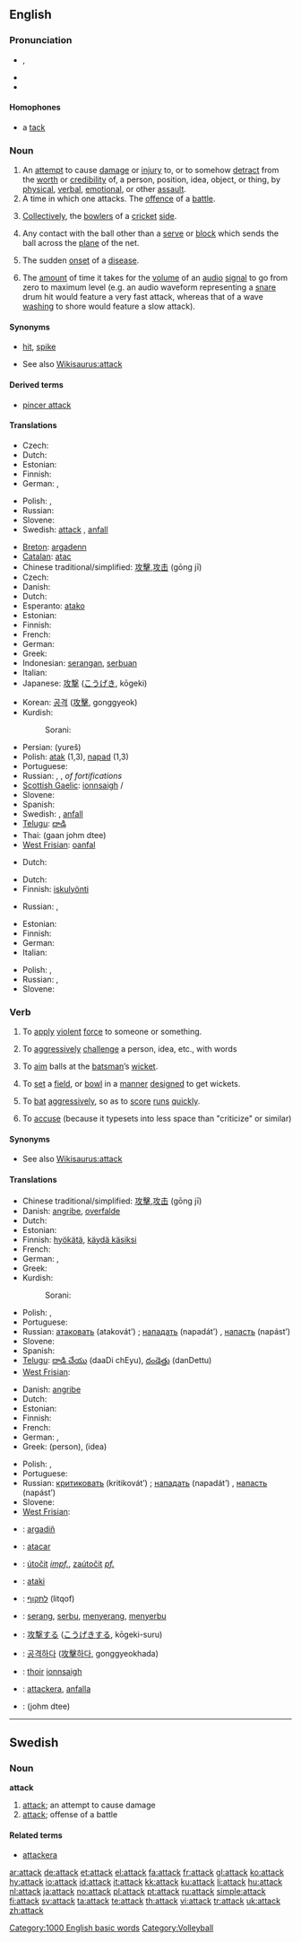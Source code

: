 ==English==

{{rfe}}

===Pronunciation===
* {{a|UK|US|AusE}} {{IPA|/əˈtæk/}}, {{SAMPA|/@"t{k/}}
* {{audio|en-us-attack.ogg|Audio (US)}}
* {{rhymes|æk}}
====Homophones====
* a [[tack]]

===Noun===
{{en-noun}}

# An [[attempt]] to cause [[damage]] or [[injury]] to, or to somehow [[detract]] from the [[worth]] or [[credibility]] of, a person, position, idea, object, or thing, by [[physical]], [[verbal]], [[emotional]], or other [[assault]].
# A time in which one attacks.  The [[offence]] of a [[battle]].
# {{cricket}} [[Collectively]], the [[bowler]]s of a [[cricket]] [[side]].
# {{volleyball}} Any contact with the ball other than a [[serve]] or [[block]] which sends the ball across the [[plane]] of the net.
# {{medicine}} The sudden [[onset]] of a [[disease]].
# {{context|audio}} The [[amount]] of time it takes for the [[volume]] of an [[audio]] [[signal]] to go from zero to maximum level (e.g. an audio waveform representing a [[snare]] drum hit would feature a very fast attack, whereas that of a wave [[wash]]ing to shore would feature a slow attack).

====Synonyms====
* {{sense|volleyball}} [[hit]], [[spike]]
* See also [[Wikisaurus:attack]]

====Derived terms====
* [[pincer attack]]

====Translations====
{{trans-top|attempt to cause damage or injury}}
* Czech: {{t-|cs|útok|m}}
* Dutch: {{t|nl|aanval|m}}
* Estonian: {{t|et|kallaletung}}
* Finnish: {{t+|fi|hyökkäys}}
* German: {{t+|de|Attacke|f}}, {{t+|de|Angriff|m}}
{{trans-mid}}
* Polish: {{t|pl|atakować}}, {{t|pl|napadać}}
* Russian: {{t+|ru|нападение|n|tr=napad'énije|sc=Cyrl}}
* Slovene: {{t+|sl|napad|m}}
* Swedish: [[#Swedish|attack]] {{c}}, [[anfall]] {{n}}
{{trans-bottom}}

{{trans-top|offense of a battle}}
* [[Breton]]: [[argadenn]] {{f}}
* [[Catalan]]: [[atac]] {{m}}
* Chinese traditional/simplified: [[攻擊]],[[攻击]] (gōng jī)
* Czech: {{t-|cs|útok|m}}
* Danish: {{t+|da|angreb}}
* Dutch: {{t+|nl|aanval|m}}
* Esperanto: [[atako]]
* Estonian: {{t|et|rünnak}}
* Finnish: {{t+|fi|hyökkäys}}
* French: {{t+|fr|attaque|f}}
* German: {{t+|de|Angriff|m}}
* Greek: {{t+|el|επίθεση|f|tr=epithesi|sc=Grek}}
* Indonesian: [[serang|serangan]], [[serbu|serbuan]]
* Italian: {{t+|it|attacco|m}}
* Japanese: [[攻撃]] ([[こうげき]], kōgeki)
{{trans-mid}}
* Korean: [[공격]] ([[攻擊]], gonggyeok)
* Kurdish:
*: Sorani: {{t|ku|په‌له‌مار|tr=palamAr|sc=KUchar}}
* Persian: {{fa-Arab|[[یورش]]}} (yureš)
* Polish: [[atak]] {{m}} (1,3), [[napad]] {{m}} (1,3)
* Portuguese: {{t+|pt|ataque|m}}
* Russian: {{t+|ru|атака|f|tr=atáka|sc=Cyrl}}, {{t+|ru|нападение|n|tr=napad'énije|sc=Cyrl}}, {{t|ru|штурм|tr=šturm|sc=Cyrl}} ''of fortifications''
* [[Scottish Gaelic]]: [[ionnsaigh]] {{m}}/{{f}}
* Slovene: {{t+|sl|napad|m}}
* Spanish: {{t+|es|ataque|m}}
* Swedish: {{t|sv|attack|c}}, [[anfall]] {{n}}
* [[Telugu]]: [[దాడి]]
* Thai: {{Thai|[[การโจมตี]]}} (gaan johm dtee)
* [[West Frisian]]: [[oanfal]]
{{trans-bottom}}

{{trans-top|cricket: bowlers of a cricket side}}
* Dutch: {{t|nl|aanvalszijde|f}}
{{trans-mid}}
{{trans-bottom}}

{{trans-top|volleyball: hit other than serve or block that sends the ball over the net}}
* Dutch: {{t|nl|aanval|m}}
* Finnish: [[iskulyönti]]
{{trans-mid}}
* Russian: {{t+|ru|атака|f|tr=atáka|sc=Cyrl}}, {{t+|ru|удар|m|tr=udár|sc=Cyrl}}
{{trans-bottom}}

{{trans-top|medicine: sudden onset of a disease}}
* Estonian: {{t|et|haigushoog}}
* Finnish: {{t+|fi|kohtaus}}
* German: {{t+|de|Anfall|m}}
* Italian: {{t+|it|attacco|m}}
{{trans-mid}}
* Polish: {{t|pl|atak|m}}, {{t+|pl|napad|m}}
* Russian: {{t|ru|приступ|m|tr=prístup|sc=Cyrl}}, {{t|ru|припадок|m|tr=pripádok|sc=Cyrl}}
* Slovene: {{t+|sl|napad|m}}
{{trans-bottom}}

{{trans-top|amount of time it takes for the volume of an audio signal to go from zero to maximum level}}
{{trans-mid}}
{{trans-bottom}}

===Verb===
{{en-verb}}

# {{transitive}} To [[apply]] [[violent]] [[force]] to someone or something.
# {{transitive}} To [[aggressive]]ly [[challenge]] a person, idea, etc., with words
# {{context|transitive|cricket}} To [[aim]] balls at the [[batsman]]’s [[wicket]].
# {{context|intransitive|cricket}} To [[set]] a [[field]], or [[bowl]] in a [[manner]] [[design]]ed to get wickets.
# {{context|intransitive|cricket}} To [[bat]] [[aggressive]]ly, so as to [[score]] [[run]]s [[quick]]ly.
# {{context|intransitive|in newspaper headlines}} To [[accuse]] (because it typesets into less space than "criticize" or similar)

====Synonyms====
* See also [[Wikisaurus:attack]]

====Translations====
{{trans-top|apply violent force to someone or something}}
* Chinese traditional/simplified: [[攻擊]],[[攻击]] (gōng jī)
* Danish: [[angribe]], [[overfalde]]
* Dutch: {{t|nl|aanvallen}}
* Estonian: {{t|et|ründama}}
* Finnish: [[hyökätä]], [[käydä käsiksi]]
* French: {{t+|fr|attaquer}}
* German: {{t+|de|angreifen}}, {{t+|de|attackieren}}
* Greek: {{t|el|επιτίθεμαι||tr=epitíthemai|sc=Grek}}
* Kurdish:
*: Sorani: {{t|ku|تێبه‌ربوون|tr=taebarboon|sc=KUchar}}
{{trans-mid}}
* Polish: {{t|pl|atakować}}, {{t|pl|napadać}}
* Portuguese: {{t+|pt|atacar}}
* Russian: [[атаковать]] (atakovát’) {{pf}}; [[нападать]] (napadát’) {{impf}}, [[напасть]] (napást’) {{pf}}
* Slovene: {{t-|sl|napasti}}
* Spanish: {{t+|es|atacar}}
* [[Telugu]]: [[దాడి చేయు]] (daaDi chEyu), [[దండెత్తు]] (danDettu)
* [[West Frisian]]: {{t+|fy|oanfalle|xs=West Frisian}}
{{trans-bottom}}

{{trans-top|aggressively challenge a person, idea, etc., with words}}
* Danish: [[angribe]]
* Dutch: {{t|nl|aanvallen}}
* Estonian: {{t|et|halvustama}}
* Finnish: {{t+|fi|hyökätä}}
* French: {{t+|fr|attaquer}}
* German: {{t+|de|angreifen}}, {{t+|de|attackieren}}
* Greek: {{t|el|επιτίθεμαι||tr=epitíthemai|sc=Grek}} (person), {{t|el|καταπιάνομαι||tr=katapiánomai|sc=Grek}} (idea)
{{trans-mid}}
* Polish: {{t|pl|atakować}}, {{t|pl|napadać}}
* Portuguese: {{t+|pt|atacar}}
* Russian: [[критиковать]] (kritikovát’) {{pf}}; [[нападать]] (napadát’) {{impf}}, [[напасть]] (napást’) {{pf}}
* Slovene: {{t-|sl|napasti}}
* [[West Frisian]]: {{t+|fy|oanfalle|xs=West Frisian}}
{{trans-bottom}}

{{trans-top|cricket: aim balls at the batsman’s wicket}}
{{trans-mid}}
{{trans-bottom}}

{{trans-top|cricket: set a field, or bowl in a manner designed to get wickets}}
{{trans-mid}}
{{trans-bottom}}

{{trans-top|cricket: bat aggressively, so as to score runs quickly}}
{{trans-mid}}
{{trans-bottom}}

{{checktrans-top}}
* {{ttbc|Breton}}: [[argadiñ]]
* {{ttbc|Catalan}}: [[atacar]]
* {{ttbc|Czech}}: [[útočit]] ''[[impf.]]'', [[zaútočit]] ''[[pf.]]''
* {{ttbc|Esperanto}}: [[ataki]]
{{trans-mid}}
* {{ttbc|Hebrew}}: [[לתקוף]] (litqof)
* {{ttbc|Indonesian}}: [[serang]], [[serbu]], [[serang|menyerang]], [[serbu|menyerbu]]
* {{ttbc|Japanese}}: [[攻撃]]する ([[こうげき]]する, kōgeki-suru)
* {{ttbc|Korean}}: [[공격하다]] ([[攻擊하다]], gonggyeokhada)
* {{ttbc|Scottish Gaelic}}: [[thoir]] [[ionnsaigh]]
* {{ttbc|Swedish}}: [[attackera]], [[anfalla]]
* {{ttbc|Thai}}: {{Thai|[[โจมตี]]}} (johm dtee)
{{trans-bottom}}

[[Category:1000 English basic words]]
[[Category:Volleyball]]

----

==Swedish==

{{rfe|lang=Swedish}}
{{rfp|lang=Swedish}}

===Noun===
{{sv-noun-reg-er}}
'''attack''' {{c}}

# [[#English|attack]]; an attempt to cause damage
# [[#English|attack]]; offense of a battle

====Related terms====
* [[attackera]]

[[ar:attack]]
[[de:attack]]
[[et:attack]]
[[el:attack]]
[[fa:attack]]
[[fr:attack]]
[[gl:attack]]
[[ko:attack]]
[[hy:attack]]
[[io:attack]]
[[id:attack]]
[[it:attack]]
[[kk:attack]]
[[ku:attack]]
[[li:attack]]
[[hu:attack]]
[[nl:attack]]
[[ja:attack]]
[[no:attack]]
[[pl:attack]]
[[pt:attack]]
[[ru:attack]]
[[simple:attack]]
[[fi:attack]]
[[sv:attack]]
[[ta:attack]]
[[te:attack]]
[[th:attack]]
[[vi:attack]]
[[tr:attack]]
[[uk:attack]]
[[zh:attack]]